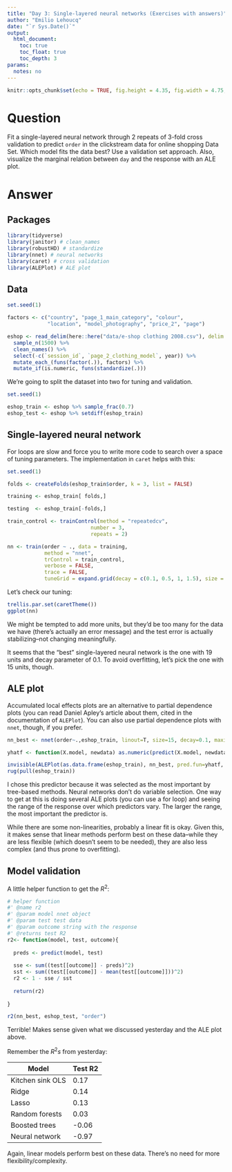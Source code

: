 ```yaml
---
title: "Day 3: Single-layered neural networks (Exercises with answers)"
author: "Emilio Lehoucq"
date: "`r Sys.Date()`"
output: 
  html_document:
    toc: true
    toc_float: true
    toc_depth: 3
params:
  notes: no
---
```


```r
knitr::opts_chunk$set(echo = TRUE, fig.height = 4.35, fig.width = 4.75, message = FALSE, warning = FALSE)
```

# Question

Fit a single-layered neural network through 2 repeats of 3-fold cross validation to predict `order` in the clickstream data for online shopping Data Set. Which model fits the data best? Use a validation set approach. Also, visualize the marginal relation between `day` and the response with an ALE plot.

# Answer

## Packages

```r
library(tidyverse)
library(janitor) # clean_names
library(robustHD) # standardize
library(nnet) # neural networks
library(caret) # cross validation
library(ALEPlot) # ALE plot
```

## Data

```r
set.seed(1) 

factors <- c("country", "page_1_main_category", "colour", 
             "location", "model_photography", "price_2", "page")

eshop <- read_delim(here::here("data/e-shop clothing 2008.csv"), delim = ";") %>% 
  sample_n(1500) %>% 
  clean_names() %>% 
  select(-c(`session_id`, `page_2_clothing_model`, year)) %>% 
  mutate_each_(funs(factor(.)), factors) %>% 
  mutate_if(is.numeric, funs(standardize(.)))
```

We're going to split the dataset into two for tuning and validation.

```r
set.seed(1)

eshop_train <- eshop %>% sample_frac(0.7)
eshop_test <- eshop %>% setdiff(eshop_train)
```

## Single-layered neural network

For loops are slow and force you to write more code to search over a space of tuning parameters. The implementation in `caret` helps with this:

```r
set.seed(1)

folds <- createFolds(eshop_train$order, k = 3, list = FALSE)

training <- eshop_train[ folds,]

testing  <- eshop_train[-folds,]

train_control <- trainControl(method = "repeatedcv",
                           number = 3,
                           repeats = 2)

nn <- train(order ~ ., data = training, 
            method = "nnet", 
            trControl = train_control,
            verbose = FALSE,
            trace = FALSE,
            tuneGrid = expand.grid(decay = c(0.1, 0.5, 1, 1.5), size = c(1, 5, 10, 15, 19)))
```

Let's check our tuning:

```r
trellis.par.set(caretTheme())
ggplot(nn)  
```

We might be tempted to add more units, but they'd be too many for the data we have (there's actually an error message) and the test error is actually stabilizing--not changing meaningfully.

It seems that the "best" single-layered neural network is the one with 19 units and decay parameter of 0.1. To avoid overfitting, let's pick the one with 15 units, though.

## ALE plot

Accumulated local effects plots are an alternative to partial dependence plots (you can read Daniel Apley's article about them, cited in the documentation of `ALEPlot`). You can also use partial dependence plots with `nnet`, though, if you prefer.

```r
nn_best <- nnet(order~.,eshop_train, linout=T, size=15, decay=0.1, maxit=1000, trace=F)

yhatf <- function(X.model, newdata) as.numeric(predict(X.model, newdata))

invisible(ALEPlot(as.data.frame(eshop_train), nn_best, pred.fun=yhatf, J=2, K=50, NA.plot = TRUE))
rug(pull(eshop_train))
```

I chose this predictor because it was selected as the most important by tree-based methods. Neural networks don't do variable selection. One way to get at this is doing several ALE plots (you can use a for loop) and seeing the range of the response over which predictors vary. The larger the range, the most important the predictor is.

While there are some non-linearities, probably a linear fit is okay. Given this, it makes sense that linear methods perform best on these data--while they are less flexible (which doesn't seem to be needed), they are also less complex (and thus prone to overfitting).

## Model validation

A little helper function to get the $R^2$:

```r
# helper function
#' @name r2
#' @param model nnet object
#' @param test test data
#' @param outcome string with the response
#' @returns test R2
r2<- function(model, test, outcome){
  
  preds <- predict(model, test)
  
  sse <- sum((test[[outcome]] - preds)^2)
  sst <- sum((test[[outcome]] - mean(test[[outcome]]))^2)
  r2 <- 1 - sse / sst
  
  return(r2)
  
}
```

```r
r2(nn_best, eshop_test, "order")
```

Terrible! Makes sense given what we discussed yesterday and the ALE plot above.

Remember the $R^2s$ from yesterday:

| Model            | Test R2 |
|------------------|---------|
| Kitchen sink OLS | 0.17    |
| Ridge            | 0.14    |
| Lasso            | 0.13    |
| Random forests   | 0.03    |
| Boosted trees    | -0.06   |
| Neural network   | -0.97   |

Again, linear models perform best on these data. There's no need for more flexibility/complexity.
